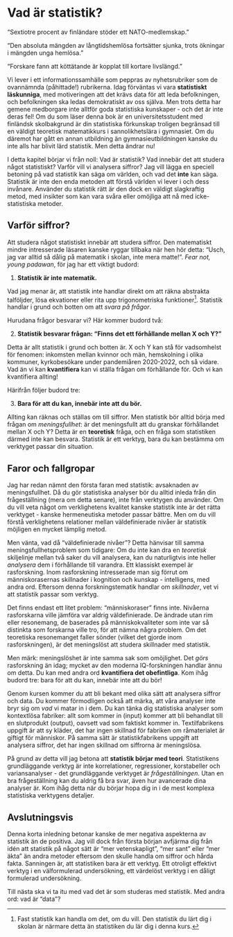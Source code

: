 # Vad är statistik?

"Sextiotre procent av finländare stöder ett NATO-medlemskap."

"Den absoluta mängden av långtidshemlösa fortsätter sjunka, trots ökningar i mängden unga hemlösa."

"Forskare fann att köttätande är kopplat till kortare livslängd."

Vi lever i ett informationssamhälle som peppras av nyhetsrubriker som de ovannämnda (påhittade!) rubrikerna. Idag förväntas vi vara **statistiskt läskunniga**, med motiveringen att det krävs data för att leda befolkningen, och befolkningen ska ledas demokratiskt av oss själva. Men trots detta har gemene medborgare inte alltför goda statistiska kunskaper - och det är inte deras fel! Om du som läser denna bok är en universitetsstudent med finländsk skolbakgrund är din statistiska förkunskap troligen begränsad till en väldigt teoretisk matematikkurs i sannolikhetslära i gymnasiet. Om du däremot har gått en annan utbildning än gymnasieutbildningen kanske du inte alls har blivit lärd statistik. Men detta ändrar nu!

I detta kapitel börjar vi från noll: Vad är statistik? Vad innebär det att studera något statistiskt? Varför vill vi analysera siffror? Jag vill lägga en speciell betoning på vad statistik kan säga om världen, och vad det **inte** kan säga. Statistik är inte den enda metoden att förstå världen vi lever i och dess invånare. Använder du statistik rätt är den dock en väldigt slagkraftig metod, med insikter som kan vara svåra eller omöjliga att nå med icke-statistiska metoder.

## Varför siffror?

Att studera något statistiskt innebär att studera siffror. Den matematiskt mindre intresserade läsaren kanske ryggar tillbaka när hen hör detta: "Usch, jag var alltid så dålig på matematik i skolan, inte mera matte!". *Fear not, young padawan*, för jag har ett viktigt budord:

1.  **Statistik är inte matematik.**

Vad jag menar är, att statistik inte handlar direkt om att räkna abstrakta talföljder, lösa ekvationer eller rita upp trigonometriska funktioner^[Fast statistik kan handla om det, om du vill. Den statistik du lärt dig i skolan är närmare detta än statistiken du lär dig i denna kurs.]. Statistik handlar i grund och botten om att *svara på frågor*.

Hurudana frågor besvarar vi? Här kommer budord två: 

2.  **Statistik besvarar frågan: "Finns det ett förhållande mellan X och Y?"**

Detta är allt statistik i grund och botten är. X och Y kan stå för vadsomhelst för fenomen: inkomsten mellan kvinnor och män, hemskolning i olika kommuner, kyrkobesökare under pandemiåren 2020-2022, och så vidare. Vad än vi kan **kvantifiera** kan vi ställa frågan om förhållande för. Och vi kan kvantifiera allting!

Härifrån följer budord tre:

3.  **Bara för att du kan, innebär inte att du bör.**

Allting kan räknas och ställas om till siffror. Men statistik bör alltid börja med frågan om *meningsfullhet*: är det meningsfullt att du granskar förhållandet mellan X och Y? Detta är en **teoretisk** fråga, och en fråga som statistiken därmed inte kan besvara. Statistik är ett verktyg, bara du kan bestämma om verktyget passar din situation.

## Faror och fallgropar

Jag har redan nämnt den första faran med statistik: avsaknaden av meningsfullhet. Då du gör statistiska analyser bör du alltid inleda från din frågeställning (mera om detta senare), inte från verktygen du använder. Om du vill veta något om verklighetens kvalitet kanske statistik inte är det rätta verktyget - kanske hermeneutiska metoder passar bättre. Men om du vill förstå verklighetens relationer mellan väldefinierade nivåer är statistik möjligen en mycket lämplig metod.

Men vänta, vad då "väldefinierade nivåer"? Detta hänvisar till samma meningsfullhetsproblem som tidigare: Om du inte kan dra en *teoretisk* skiljelinje mellan två saker du vill analysera, kan du naturligtvis inte heller *analysera* dem i förhållande till varandra. Ett klassiskt exempel är rasforskning. Inom rasforskning intresserade man sig förrut om människorasernas skillnader i kognition och kunskap - intelligens, med andra ord. Eftersom denna forskningstematik handlar om *skillnader*, vet vi att statistik passar som verktyg.

Det finns endast ett litet problem: "människoraser" finns inte. Nivåerna rasforskarna ville jämföra var aldrig väldefinierade. De ändrade utan rim eller resonemang, de baserades på människokvaliteter som inte var så distinkta som forskarna ville tro, för att nämna några problem. Om det teoretiska resonemanget faller sönder (vilket det gjorde inom rasforskningen), är det meningslöst att studera skillnader med statistik.

Men märk: meningslöshet är inte samma sak som omöjlighet. Det *görs* rasforskning än idag; mycket av den moderna IQ-forskningen handlar ännu om detta. Du kan med andra ord **kvantifiera det obefintliga**. Kom ihåg budord tre: bara för att du kan, innebär inte att du bör!

Genom kursen kommer du att bli bekant med olika sätt att analysera siffror och data. Du kommer förmodligen också att märka, att våra analyser inte bryr sig om *vad* vi matar in i dem. Du kan tänka dig statistiska analyser som kontextlösa fabriker: allt som kommer in (input) kommer att bli behandlat till en slutprodukt (output), oavsett vad som faktiskt kommer in. Textilfabrikens uppgift är att sy kläder, det har ingen skillnad för fabriken om råmaterialet är giftigt för människor. På samma sätt är statistikfabrikens uppgift att analysera siffror, det har ingen skillnad om siffrorna är meningslösa.

På grund av detta vill jag betona att **statistik börjar med teori**. Statistikens grundläggande verktyg är inte korrelationer, regressioner, korstabeller och variansanalyser - det grundläggande verktyget är *frågeställningen*. Utan en bra frågeställning kan du aldrig få bra svar, även hur avancerade dina analyser är. Kom ihåg detta när du börjar hopa dig in i de mest komplexa statistiska verktygens detaljer.

## Avslutningsvis

Denna korta inledning betonar kanske de mer negativa aspekterna av statistik än de positiva. Jag vill dock från första början avfjärma dig från idén att statistik på något sätt är "mer vetenskapligt", "mer sant" eller "mer äkta" än andra metoder eftersom den skulle handla om siffror och hårda fakta. Sanningen är, att statistiken bara är ett verktyg. Ett otroligt effektivt verktyg i en välformulerad undersökning, ett värdelöst verktyg i en dåligt formulerad undersökning.

Till nästa ska vi ta itu med vad det är som studeras med statistik. Med andra ord: vad är "data"?